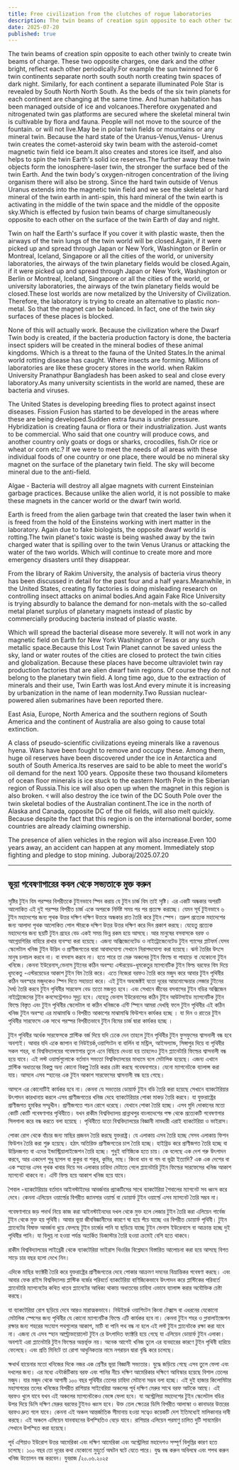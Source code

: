 ```yaml
---
title: Free civilization from the clutches of rogue laboratories
description: The twin beams of creation spin opposite to each other twinly to create twin beams of charge. These two opposite charges, one dark and the other bright, reflect each other periodically.For example the sun twinned for 6 twin continents separate north south south north creating twin spaces of dark night. Similarly, for each continent a separate illuminated Pole Star is revealed by South North North South.
date: 2025-07-20
published: true
---
```


The twin beams of creation spin opposite to each other twinly to create twin beams of charge. These two opposite charges, one dark and the other bright, reflect each other periodically.For example the sun twinned for 6 twin continents separate north south south north creating twin spaces of dark night. Similarly, for each continent a separate illuminated Pole Star is revealed by South North North South.
As the beds of the six twin planets for each continent are changing at the same time. And human habitation has been managed outside of ice and volcanoes.Therefore oxygenated and nitrogenated twin gas platforms are secured where the skeletal mineral twin is cultivable by flora and fauna. People will not move to the source of the fountain. or will not live.May be in polar twin fields or mountains or any mineral twin. Because the hard state of the Uranus-Venus,Venus- Urenus twin creates the comet-asteroid sky twin beam with the asteroid-comet magnetic twin field ice beam.It also creates and stores ice itself, and also helps to spin the twin Earth's solid ice reserves.The further away these twin objects form the ionosphere-laser twin, the stronger the surface bed of the twin Earth. And the twin body's oxygen-nitrogen concentration of the living organism there will also be strong.
Since the hard twin outside of Venus Uranus extends into the magnetic twin field and we see the skeletal or hard mineral of the twin earth in anti-spin, this hard mineral of the twin earth is activating  in the middle of the twin space and the middle of the opposite sky.Which is effected by fusion twin beams of charge simultaneously opposite to each other on the surface of the twin Earth of day and night.

Twin on half the Earth's surface
If you cover it with plastic waste, then the airways of the twin lungs of the twin world will be closed.Again, if it were picked up and spread through Japan or New York, Washington or Berlin or Montreal, Iceland, Singapore or all the cities of the world, or university laboratories, the airways of the twin planetary fields would be closed.Again, if it were picked up and spread through Japan or New York, Washington or Berlin or Montreal, Iceland, Singapore or all the cities of the world, or university laboratories, the airways of the twin planetary fields would be closed.These lost worlds are now metalized by the University of Civilization. Therefore, the laboratory is trying to create an alternative to plastic non-metal.
So that the magnet can be balanced. In fact, one of the twin sky surfaces of these places is blocked.

None of this will actually work. Because the civilization where the Dwarf Twin body is created, if the bacteria production factory is done, the bacteria insect spiders will be created in the mineral bodies of these animal kingdoms. Which is a threat to the fauna of the United States.In the animal world rotting disease has caught. Where insects are forming. Millions of laboratories are like these grocery stores in the world. when
Rakim University Pranathpur Bangladesh has been asked to seal and close every laboratory.As many university scientists in the world are named, these are bacteria and viruses.

The United States is developing breeding flies to protect against insect diseases. Fission Fusion has started to be developed in the areas where these are being developed.Sudden extra fauna is under pressure. Hybridization is creating fauna or flora or their industrialization. Just wants to be commercial. Who said that one country will produce cows, and another country only goats or dogs or sharks, crocodiles, fish.Or rice or wheat or corn etc.? If we were to meet the needs of all areas with these individual foods of one country or one place, there would be no mineral sky magnet on the surface of the planetary twin field. The sky will become mineral due to the anti-field.

Algae - Bacteria will destroy all algae magnets with current Einsteinian garbage practices. Because unlike the alien world, it is not possible to make these magnets in the cancer world or the dwarf twin world.

Earth is freed from the alien garbage twin that created the laser twin when it is freed from the hold of the Einsteins working with inert matter in the laboratory. Again due to fake biologists, the opposite dwarf world is rotting.The twin planet's toxic waste is being washed away by the twin charged water that is spilling over to the twin Venus Uranus or attacking the water of the two worlds. Which will continue to create more and more emergency disasters until they disappear.

From the library of Rakim University, the analysis of bacteria virus theory has been discussed in detail for the past four and a half years.Meanwhile, in the United States, creating fly factories is doing misleading research on controlling insect attacks on animal bodies.And again Fake Rice University is trying absurdly to balance the demand for non-metals with the so-called metal planet surplus of planetary magnets instead of plastic by commercially producing bacteria instead of plastic waste.

Which will spread the bacterial disease more severely. It will not work in any magnetic field on Earth for New York Washington or Texas or any such metallic space.Because this Lost Twin Planet cannot be saved unless the sky, land or water routes of the cities are closed to protect the twin cities and globalization.
Because these places have become ultraviolet twin ray production factories that are alien dwarf twin regions. Of course they do not belong to the planetary twin field. A long time ago, due to the extraction of minerals and their use, Twin Earth was lost.And every minute it is increasing by urbanization in the name of lean modernity.Two Russian nuclear-powered alien submarines have been reported there.

East Asia, Europe, North America and the southern regions of South America and the continent of Australia are also going to cause total extinction.

A class of pseudo-scientific civilizations eyeing minerals like a ravenous hyena. Wars have been fought to remove and occupy these. Among them, huge oil reserves have been discovered under the ice in Antarctica and south of South America.Its reserves are said to be able to meet the world's oil demand for the next 100 years. Opposite these two thousand kilometers of ocean floor minerals is ice stuck to the eastern North Pole in the Siberian region of Russia.This ice will also open up when the magnet in this region is also broken. খ will also destroy the ice twin of the DC South Pole over the twin skeletal bodies of the Australian continent.The ice in the north of Alaska and Canada, opposite DC of the oil fields, will also melt quickly. Because despite the fact that this region is on the international border, some countries are already claiming ownership.

The presence of alien vehicles in the region will also increase.Even 100 years away, an accident can happen at any moment. Immediately stop fighting and pledge to stop mining.
Juboraj/2025.07.20

---

## ভূয়া গবেষণাগারের কবল থেকে সভ‍্যতাকে মুক্ত করুন

সৃষ্টির টুইন বিম পরস্পর বিপরীতকে টুইনভাবে স্পিন করায় যে টুইন চার্জ বিম তাই সৃষ্টি। এর একটি অন্ধকার অপরটি আলোকিত এই দুই পরস্পর বিপরীত চার্জ একে অপরকে নির্দিষ্ট সময় পর পর প্রত‍্যক্ষ করাচ্ছে। যেমন সূর্য টুইনভাবে ৬ টুইন মহাদেশের জন‍্য পৃথক  উত্তর দক্ষিণ দক্ষিণ উত্তরে অন্ধকার রাত তৈরি করে  টুইন স্পেস। তদ্রুপ প্রত‍্যেক মহাদেশের জন‍্য আলাদা পৃথক আলোকিত পোল স্টারকে দক্ষিণ উত্তর উত্তর দক্ষিণ করে দিন প্রকাশ করছে।
যেহেতু প্রত‍্যেক মহাদেশের জন‍্য ছয়টি টুইন গ্রহের বেড একই সময় ভিন্ন রকম হয়ে আসছে। আর মানুষের বসবাসকে বরফ ও আগ্নেয়গিরির বাহিরে রাখার ব‍্যবস্হা করা হয়েছে। এজন‍্য অক্সিজেনেটেড ও নাইট্রোজেনেটেড টুইন গ‍্যাসের প্লাটফর্ম যেসব স্কেলেটাল খনিজ টুইন উদ্ভিদ ও প্রাণীজগতের দ্বারা আবাদযোগ‍্য সেখানে নিরাপদযোগ‍্য করা হয়েছে। ঝর্না তৈরির উৎসে মানুষ চলাচল করবে না। বা বসবাস করবে না। হতে পারে তা মেরু অঞ্চলের টুইন ফিল্ডে বা পাহাড়ে বা যেকোনো টুইন খনিজে। কেননা ইউরেনাস,ভেনাস টুইনের কঠিন অবস্হা এস্টরয়েড-ধূমকেতুর ম‍্যাগনেটিক টুইন ফিল্ড বরফের বিম দিয়ে ধূমকেতু -এস্টরয়েডের আকাশ টুইন বিম তৈরি করে।
এতে নিজেরা বরফও তৈরি করে মজুদ করে আবার টুইন পৃথিবীর কঠিন অবস্হার মজুদকেও স্পিন দিতে সহায়তা করে।  এই টুইন অবজেক্টই যতো দূরের আয়নোস্ফেয়ার লেজার টুইনের দৈর্ঘ‍্য তৈরি করবে টুইন পৃথিবীর সারফেস বেড ততো মজবুত হবে। এবং সেখানে জীবের বসবাসের টুইন বডির অক্সিজেন নাইট্রোজেনের টুইন কনসেন্ট্রেশনও সূদৃঢ় হবে। যেহেতু ভেনাস ইউরেনাসের কঠিন টুইন আউটসাইড ম‍্যাগনেটিক টুইন ফিল্ডে  বিস্তৃত এবং টুইন পৃথিবীর স্কেলেটাল বা কঠিন খনিজকে এন্টি স্পিনে আমরা দেখছি ফলে টুইন পৃথিবীর এই কঠিন খনিজ টুইন অবস্হা এর মাঝামাঝি ও বিপরীত আকাশের মাঝামাঝি ফিউশনে কার্যকর হচ্ছে ।  যা দিন ও রাতের টুইন পৃথিবীর সারফেসে এক সাথে পরস্পর বিপরীতভাবে টুইন বিমের চার্জ দ্বারা কার্যকর হচ্ছে  ।

টুইন পৃথিবীর অর্ধেক সারফেসকে
প্লাস্টিক বর্জ দিয়ে যদি ঢেকে দেন  তাহলে টুইন পৃথিবীর টুইন ফুসফুসের শ্বাসনালী বন্ধ হবে অবশ‍্যই। আবার যদি একে জাপান বা নিউইয়র্ক,ওয়াশিংটন বা বার্লিন বা মন্ট্রিল, আইসল‍্যান্ড, সিঙ্গাপুর দিয়ে বা পৃথিবীর সকল শহর, বা বিশ্ববিদ্যালয়ের গবেষণাগার তুলে এনে বিছিয়ে দেওয়া হয় তাহলেও টুইন প্ল‍্যানেটারি ফিল্ডের শ্বাসনালী বন্ধ হয়ে যাবে। এই লস্ট ওয়ার্ল্ডগুলোকে বর্তমান সভ‍্যতা বিশ্ববিদ্যালয়ের মাধ‍্যমে বলে মেটালিক হয়েছে। এজন‍্য এখানে প্লাস্টিক অধাতবের বিকল্প অন‍্য কোনো বিকল্প তৈরি করার চেষ্টা করছে গবেষনাগারে।
যেনো ম‍্যাগনেটকে ব‍্যালান্স করা যায়। আসলে এসব স্হানের এক টুইন আকাশ সারফেসের শ্বাসনালী বন্ধ হয়ে গেছে।

আসলে এর কোনোটিই কার্যকর হবে না। কেননা যে সভ‍্যতার ডোয়ার্ফ টুইন বডি তৈরি করা হয়েছে সেখানে ব‍্যাকটেরিয়ার উৎপাদন কারখানায় করলে এসব প্রাণীজগতের খনিজ দেহে ব‍্যাকটেরিয়ার পোকা মাকড় তৈরি করবে। যা যুক্তরাষ্ট্রের প্রাণীজগত হুমকির সম্মুখীন। প্রাণীজগতে পচন রোগে ধরেছে। যেখানে পোকা তৈরি হচ্ছে। এসব মুদি দোকানের মতো কোটি কোটি গবেষণাগার পৃথিবীতে। যখন রাকীম বিশ্ববিদ্যালয় প্রান্নাথপুর বাংলাদেশের পক্ষ থেকে
প্রত‍্যেকটি গবেষণাগার সিলগালা করে বন্ধ করতে বলা হয়েছে । পৃথিবীতে যতো বিশ্ববিদ্যালয়ের বিজ্ঞানী নামধারী এরাই ব‍্যাকটেরিয়া ও ভাইরাস। 

পোকা রোগ থেকে বাঁচার জন‍্য মাছির প্রজনন  তৈরি করছে যুক্তরাষ্ট্র। যে এলাকায় এসব তৈরি হচ্ছে সেসব এলাকায় ফিশন ফিউশন তৈরি করা শুরু হয়েছে। হঠাৎ অতিরিক্ত প্রাণীজগতের চাপ তৈরি হচ্ছে। হাইব্রিড করে প্রাণীজগত তৈরি হচ্ছে বা উদ্ভিদজগত বা এদের ইন্ডাস্ট্রিয়ালাইজেশন তৈরি হচ্ছে। শুধুই বাণিজ‍্যিক হতে চায়। কে বলেছে এক দেশ গরু উৎপাদন করবে, আর একদেশ শুধু ছাগল  বা কুকুর বা শকুর, কুমির, মাছ।  কিংবা ধান বা গম বা ভূট্টা ইত‍্যাদি? এক এক দেশের বা এক স্হানের এসব পৃথক খাবার দিয়ে সব এলাকার চাহিদা মেটাতে গেলে প্ল‍্যানেটারি টুইন ফিল্ডের সারফেসের খনিজ আকাশ ম‍্যাগনেট থাকবে না। এন্টি ফিল্ড হয়ে আকাশ খনিজ হয়ে যাবে।

শৈবাল -ব‍্যাকটেরিয়ার বর্তমান আইনস্টাইদের আবর্জনার প্র‍্যাকটিসের সাথে ব‍্যাকটেরিয়া শৈবালের ম‍্যাগনেট সব ধ্বংস করে দেবে। কেননা এলিয়েন ওয়ার্ল্ডের বিপরীত ক‍্যানসার ওয়ার্ল্ড বা ডোয়ার্ফ টুইন ওয়ার্ল্ডে এসব ম‍্যাগনেট তৈরি সম্ভব না।

গবেষণাগারে জড় পদার্থ নিয়ে কাজ করা আইনস্টাইনদের দখল থেকে মুক্ত হলে লেজার টুইন তৈরি করা এলিয়েন গার্বেজ টুইন থেকে মুক্ত হয় পৃথিবী। আবার ভূয়া জীববিজ্ঞানীদের কারণে ঘা হয়ে পঁচে যাচ্ছে ওর বিপরীত ডোয়ার্ফ  পৃথিবী। টুইন প্ল‍্যানেটের বিষাক্ত আবর্জনা ধুয়ে ফেলছে টুইন চার্জের পানি যা ছড়িয়ে যাচ্ছে টুইন ভেনাস ইউরেনাসে বা আক্রান্ত হচ্ছে দুই পৃথিবীর পানি। যা বিলুপ্ত না হওয়া পর্যন্ত অতর্কিত ডিজাস্টার তৈরি হওয়া ক্রমেই বেশি হতে থাকবে।

রাকীম বিশ্ববিদ্যালয়ের লাইব্রেরী থেকে  ব‍্যাকটেরিয়া ভাইরাস থিওরির বিশ্লেষনে বিস্তারিত আলোচনা করা হয়ে আসছে বিগত সাড়ে চার বছর হলো দেখে নিন।

এদিকে মাছির ফ‍্যাক্টরী তৈরি করে যুক্তরাষ্ট্রের প্রাণীজগতের দেহে পোকার আক্রমণ দমনের বিভ্রান্তিকর  গবেষণা করছে। এবং আবার ফেক রাইস বিশ্ববিদ্যালয় প্লাস্টিক বর্জের পরিবর্তে ব‍্যাকটেরিয়া বাণিজ্যিকভাবে উৎপাদন করে  প্লাস্টিকের পরিবর্তে প্ল‍্যানেটারি ম‍্যাগনেটের কথিত ধাতব প্ল‍্যানেটের আধিক‍্য থাকায় অধাতবের চাহিদা এভাবে ব‍্যালান্স করার অযৌক্তিক চেষ্টা করছে।

যা ব‍্যাকটেরিয়া রোগ ছড়িয়ে দেবে আরও মারাত্মকভাবে। নিউইয়র্ক ওয়াশিংটন কিংবা টেক্সাস বা এধরনের যেকোনো মেটালিক স্পেসের জন‍্য পৃথিবীর যে কোনো ম‍্যাগনেটিক ফিল্ডে এটি কার্যকর হবে না। কেননা টুইন শহর ও গ্লাবালাইজেশন রক্ষার জন‍্য শহরের সংযোগ পথগুলোর আকাশ, মাটি বা পানি পথ বন্ধ না হলে এই লস্ট টুইন  প্ল‍্যানেটকে রক্ষা করা যাবে না। এজন‍্য যে এসব স্হান আল্ট্রাভায়োলেট টুইন রে উৎপাদিত ফ‍্যাক্টরি হয়ে গেছে যা এলিয়েন ডোয়ার্ফ টুইন এলাকা। অবশ‍্যই এরা প্ল‍্যানেটারি টুইন ফিল্ডের অন্তর্ভূক্ত নয়। অনেক আগেই খনিজ তুলে এর ব‍্যবহারের কারণে টুইন পৃথিবী হারিয়ে ফেলেছে।  এবং প্রতি মিনিটে তা রোগা আধুনিকতার নামে নগরায়ন দ্বারা বৃদ্ধি করে চলেছে।

ক্ষধার্থ হায়েনার মতো খনিজের দিকে নজর এক শ্রেণীর ভূয়া বিজ্ঞানী সভ‍্যতার। যুদ্ধে জড়িয়ে গেছে এসব তুলে ফেলা এবং দখলের জন‍্য। এর মধ‍্যে এন্টার্কটিকায় বরফ এবং পানির নীচে দক্ষিণ আমেরিকার দক্ষিণে আবিস্কার হয়েছে বিশাল তেলের মজুদ।  যার মজুদ থেকে আগামী ১০০ বছর পৃথিবীর তেলের চাহিদা মেটানো সম্ভব বলা হচ্ছে। এই দুই হাজার কিলোমিটার মহাসাগরের তলের খনিজের বিপরীত রাশিয়ার সাইবেরিয়া অঞ্চলের পূর্ব দক্ষিণ মেরুর সাথে বরফ আটকে আছে। এই বরফও খুলে যাবে যখন এই অঞ্চলের ম‍‍্যাগনেটকেও ভেঙ্গে ফেলা হবে। যা অস্ট্রেলিয়া মহাদেশের টুইন স্কেলেটাল বডির উপর দিয়ে ডিসি দক্ষিণ মেরুর বরফের টুইনও ধ্বংস হবে। উক্ত তেল ক্ষেত্রের ডিসি  বিপরীত আলাস্কা ও কানাডার উত্তরের বরফও দ্রুত গলে যাবে। কেননা এই অঞ্চল আন্তর্জাতিক সীমানায় হওয়া সত্বেও কয়েকটি দেশ ইতিমধ‍্যেই  মালিকানার দাবী করছে। এই অঞ্চলে এলিয়েন যানবাহনের উপস্হিতিও বেড়ে যাবে। রাশিয়ার এলিয়েন পরমাণু চালিত দুটি সাবমেরিন সেখানে উপস্হিত করা হয়েছে।

পূর্ব এশিয়াও ইউরোপ উত্তর আমেরিকা এবং দক্ষিণ আমেরিকা এবং অস্ট্রেলিয়া মহাদেশও সম্পূর্ণ বিলুপ্তির কারণ হতে চলেছে। ১০০ বছর তো দূরের কথা যেকোনো মুহুর্তে অঘটন ঘটে যেতে পারে। যুদ্ধ বন্ধ করুন অবিলম্বে এবং শপথ করুন খনিজ উত্তোলন বন্ধ করবেন।
যুবরাজ /২০.০৬.২০২৫
